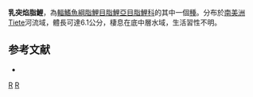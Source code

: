 {{Speciesbox 
| taxon = Spintherobolus papilliferus
| status = NE
| status_system = IUCN3.1
| authority =  [[Eigenmann|Eigenmann]], 1911
| synonyms = 
}}
'''乳突焰脂鯉'''，為[[輻鰭魚綱|輻鰭魚綱]][[脂鯉目|脂鯉目]][[脂鯉亞目|脂鯉亞目]][[脂鯉科|脂鯉科]]的其中一個[[種|種]]。分布於[[南美洲|南美洲]]Tiete河流域，體長可達6.1公分，棲息在底中層水域，生活習性不明。

==参考文献==
{{refbegin}}
*{{FishBase_species|genus=Spintherobolus|species=papilliferus|year=2014|month=1}}
{{refend}}

{{Taxonbar|from=Q6408325}}

[[Category:焰脂鯉屬|R]]
[[Category:1911年描述的鱼类|R]]


{{魚類小作品}}